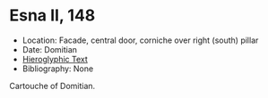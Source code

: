 # Esna II, 148 {-}

<style>
  .col2 {
    columns: 2 300px;         /* number of columns and width in pixels*/
    -webkit-columns: 2 300px; /* chrome, safari */
    -moz-columns: 2 300px;    /* firefox */
    -webkit-column-break-inside: avoid;
    -page-break-inside: avoid;
    -break-inside: avoid;
  }

</style>


- Location: Facade, central door, corniche over right (south) pillar
- Date: Domitian
- [Hieroglyphic Text](https://www.ifao.egnet.net/uploads/publications/enligne/Temples-Esna002.pdf#page=332){target="_blank"}
- Bibliography: None


Cartouche of Domitian.